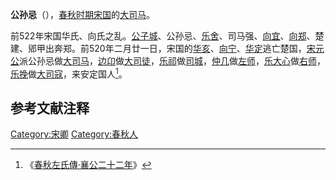 {{for|晋哀公的父亲|忌 (晋国)}}
{{模板:Infobox 先秦人物
|名称=公孙忌
|姓=
|氏=
|名=忌
|字=
|别名=
|别字=
|谥号=
|时代=春秋
|国家=[[宋国|宋]] 
|身份=大司马
|出生=
|逝世=
|父=
}}
'''公孙忌'''（{{bd|？||？||}}），[[春秋时期|春秋时期]][[宋国|宋国]]的[[大司马|大司马]]。

前522年宋国华氏、向氏之乱。[[公子城|公子城]]、公孙忌、[[乐舍|乐舍]]、司马强、[[向宜|向宜]]、[[向郑|向郑]]、楚建、郳甲出奔郑。前520年二月廿一日，宋国的[[华亥|华亥]]、[[向宁|向宁]]、[[华定|华定]]逃亡楚国，[[宋元公|宋元公]]派公孙忌做[[大司马|大司马]]，[[边卬|边卬]]做[[大司徒|大司徒]]，[[乐祁|乐祁]]做[[司城|司城]]，[[仲几|仲几]]做[[左师|左师]]，[[乐大心|乐大心]]做[[右师|右师]]，[[乐挽|乐挽]]做[[大司寇|大司寇]]，来安定国人<ref>《[[s:春秋左氏傳/襄公|春秋左氏傳·襄公二十二年]]》</ref>。

==参考文献注释==
{{Reflist}}
[[Category:宋卿|Category:宋卿]]
[[Category:春秋人|Category:春秋人]]